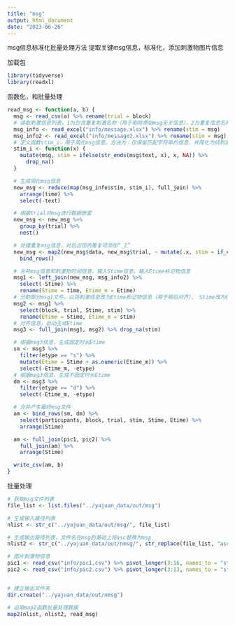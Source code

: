 ```yaml
---
title: "msg"
output: html_document
date: "2023-06-26"
---
```

msg信息标准化批量处理方法
提取关键msg信息，标准化，添加刺激物图片信息

加载包
```r
library(tidyverse)
library(readxl)
```

函数化，和批量处理
```r
read_msg <- function(a, b) {
  msg <- read_csv(a) %>% rename(trial = block)
  # 读取刺激信息列表，1为包含重复刺激名称（用于剔除原始msg无关信息），2为重复信息名称更正（用于合并时间信息）
  msg_info <- read_excel("info/message.xlsx") %>% rename(stim = msg)
  msg_info2 <- read_excel("info/message2.xlsx") %>% rename(stim = msg)
  # 定义函数stim_i，用于简化msg信息。方法为：仅保留匹配字符串的信息，并简化为纯刺激信息。
  stim_i <- function(x) {
    mutate(msg, stim = ifelse(str_ends(msg$text, x), x, NA)) %>%
      drop_na()
  }

  # 生成简化msg信息
  new_msg <- reduce(map(msg_info$stim, stim_i), full_join) %>%
    arrange(time) %>%
    select(-text)

  # 根据trial对msg进行数据嵌套
  new_msg <- new_msg %>%
    group_by(trial) %>%
    nest()

  # 处理重复msg信息，对后出现的重复项添加“_2”
  new_msg <- map2(new_msg$data, new_msg$trial, ~ mutate(.x, stim = if_else(duplicated(stim), str_c(stim, "_2"), stim), trial = .y)) %>%
    bind_rows()

  # 合并msg信息和刺激物时间信息，输入Stime信息，输入Etime标记物信息
  msg1 <- left_join(new_msg, msg_info2) %>%
    select(-Stime) %>%
    rename(Stime = time, Etime_m = Etime)
  # 分割部分msg1文件，以将刺激信息改为Etime标记物信息（用于稍后对齐）， Stime改为Etime（稍后对齐后实际成为Etime）
  msg2 <- msg1 %>%
    select(block, trial, Stime, stim) %>%
    rename(Etime = Stime, Etime_m = stim)
  # 对齐信息，自动生成Etime
  msg3 <- full_join(msg1, msg2) %>% drop_na(stim)

  # 根据msg3信息，生成固定时长Etime
  sm <- msg3 %>%
    filter(etype == "s") %>%
    mutate(Etime = Stime + as.numeric(Etime_m)) %>%
    select(-Etime_m, -etype)
  # 根据msg3信息，生成不固定时长Etime
  dm <- msg3 %>%
    filter(etype == "d") %>%
    select(-Etime_m, -etype)

  # 合并产生最终msg文件
  am <- bind_rows(sm, dm) %>%
    select(participants, block, trial, stim, Stime, Etime) %>%
    arrange(Stime)

  am <- full_join(pic1, pic2) %>%
    full_join(am) %>%
    arrange(Stime)

  write_csv(am, b)
}
```

批量处理
```r
# 获取msg文件列表
file_list <- list.files("../yajuan_data/out/msg")

# 生成输入路径列表
nlist <- str_c("../yajuan_data/out/msg/", file_list)

# 生成输出路径列表，文件名在msg的基础上将asc替换为msg
nlist2 <- str_c("../yajuan_data/out/nmsg/", str_replace(file_list, "asc", "msg"))

# 图片刺激物信息
pic1 <- read_csv("info/pic1.csv") %>% pivot_longer(3:16, names_to = "stim", values_to = "pic")
pic2 <- read_csv("info/pic2.csv") %>% pivot_longer(3:13, names_to = "stim", values_to = "pic")


# 建立输出文件夹
dir.create("../yajuan_data/out/nmsg")

# 运用map2函数批量处理数据
map2(nlist, nlist2, read_msg)
```
